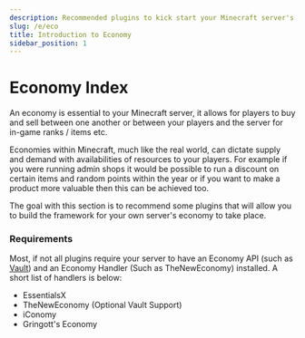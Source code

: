 ```yaml
---
description: Recommended plugins to kick start your Minecraft server's economy.
slug: /e/eco
title: Introduction to Economy
sidebar_position: 1
---
```


# Economy Index

An economy is essential to your Minecraft server, it allows for players to buy and sell between one another or between your players and the server for in-game ranks / items etc. 

Economies within Minecraft, much like the real world, can dictate supply and demand with availabilities of resources to your players. For example if you were running admin shops it would be possible to run a discount on certain items and random points within the year or if you want to make a product more valuable then this can be achieved too.

The goal with this section is to recommend some plugins that will allow you to build the framework for your own server's economy to take place.



### Requirements
Most, if not all plugins require your server to have an Economy API (such as [Vault](/e/pl/vault)) and an Economy Handler (Such as TheNewEconomy) installed. A short list of handlers is below:

  * EssentialsX
  * TheNewEconomy (Optional Vault Support)
  * iConomy
  * Gringott's Economy